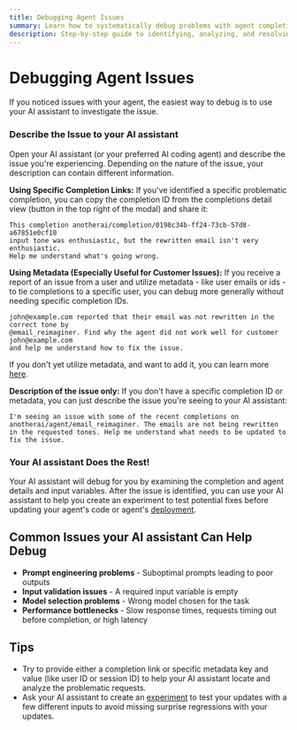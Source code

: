 ```yaml
---
title: Debugging Agent Issues
summary: Learn how to systematically debug problems with agent completions using your AI assistant's investigation capabilities
description: Step-by-step guide to identifying, analyzing, and resolving issues with your AI agents by utilizing your AI assistant's debugging capabilities
---
```


# Debugging Agent Issues


If you noticed issues with your agent, the easiest way to debug is to use your AI assistant to investigate the issue.

<Steps>
<Step>

### Describe the Issue to your AI assistant

Open your AI assistant (or your preferred AI coding agent) and describe the issue you're experiencing. Depending on the nature of the issue, your description can contain different information. 

**Using Specific Completion Links:**
If you've identified a specific problematic completion, you can copy the completion ID from the completions detail view (button in the top right of the modal) and share it:

```
This completion anotherai/completion/0198c34b-ff24-73cb-57d8-a67851e0cf10 
input tone was enthusiastic, but the rewritten email isn't very enthusiastic. 
Help me understand what's going wrong.
```

**Using Metadata (Especially Useful for Customer Issues):**
If you receive a report of an issue from a user and utilize metadata - like user emails or ids - to tie completions to a specific user, you can debug more generally without needing specific completion IDs. 

```
john@example.com reported that their email was not rewritten in the correct tone by 
@email_reimaginer. Find why the agent did not work well for customer john@example.com 
and help me understand how to fix the issue.
```
If you don't yet utilize metadata, and want to add it, you can learn more [here](/use-cases/fundamentals/building#adding-metadata).

**Description of the issue only:**
If you don't have a specific completion ID or metadata, you can just describe the issue you're seeing to your AI assistant:

```
I'm seeing an issue with some of the recent completions on anotherai/agent/email_reimaginer. The emails are not being rewritten in the requested tones. Help me understand what needs to be updated to fix the issue.
```

</Step>

<Step>

### Your AI assistant Does the Rest!

Your AI assistant will debug for you by examining the completion and agent details and input variables. After the issue is identified, you can use your AI assistant to help you create an experiment to test potential fixes before updating your agent's code or agent's [deployment](/use-cases/fundamentals/deployments).

</Step>
</Steps>


## Common Issues your AI assistant Can Help Debug

- **Prompt engineering problems** - Suboptimal prompts leading to poor outputs
- **Input validation issues** - A required input variable is empty
- **Model selection problems** - Wrong model chosen for the task
- **Performance bottlenecks** - Slow response times, requests timing out before completion, or high latency

## Tips
- Try to provide either a completion link or specific metadata key and value (like user ID or session ID) to help your AI assistant locate and analyze the problematic requests.
- Ask your AI assistant to create an [experiment](/use-cases/fundamentals/experiments) to test your updates with a few different inputs to avoid missing surprise regressions with your updates. 

